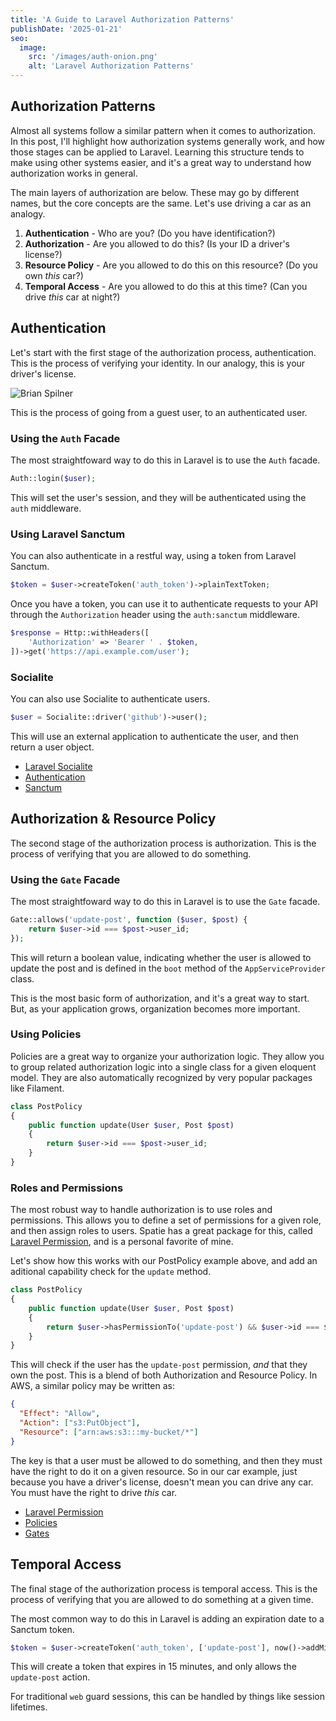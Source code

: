 ```yaml
---
title: 'A Guide to Laravel Authorization Patterns'
publishDate: '2025-01-21'
seo:
  image:
    src: '/images/auth-onion.png'
    alt: 'Laravel Authorization Patterns'
---
```


## Authorization Patterns

Almost all systems follow a similar pattern when it comes to authorization. In this post, I'll highlight how authorization systems generally work, and how those stages can be applied to Laravel.
Learning this structure tends to make using other systems easier, and it's a great way to understand how authorization works in general.

The main layers of authorization are below. These may go by different names, but the core concepts are the same. Let's use driving a car as an analogy.

1. **Authentication** - Who are you? (Do you have identification?)
2. **Authorization** - Are you allowed to do this? (Is your ID a driver's license?)
3. **Resource Policy** - Are you allowed to do this on this resource? (Do you own _this_ car?)
4. **Temporal Access** - Are you allowed to do this at this time? (Can you drive _this_ car at night?)

## Authentication

Let's start with the first stage of the authorization process, authentication. This is the process of verifying your identity. In our analogy, this is your driver's license.

<img src="/images/brian-spilner.jpg" alt="Brian Spilner" class="w-96"/>

This is the process of going from a guest user, to an authenticated user.

### Using the `Auth` Facade

The most straightfoward way to do this in Laravel is to use the `Auth` facade.

```php
Auth::login($user);
```

This will set the user's session, and they will be authenticated using the `auth` middleware.

### Using Laravel Sanctum

You can also authenticate in a restful way, using a token from Laravel Sanctum.

```php
$token = $user->createToken('auth_token')->plainTextToken;
```

Once you have a token, you can use it to authenticate requests to your API through the `Authorization` header using the `auth:sanctum` middleware.

```php
$response = Http::withHeaders([
    'Authorization' => 'Bearer ' . $token,
])->get('https://api.example.com/user');
```

### Socialite

You can also use Socialite to authenticate users.

```php
$user = Socialite::driver('github')->user();
```

This will use an external application to authenticate the user, and then return a user object.

- [Laravel Socialite](https://laravel.com/docs/socialite)
- [Authentication](https://laravel.com/docs/authentication)
- [Sanctum](https://laravel.com/docs/sanctum)

## Authorization & Resource Policy

The second stage of the authorization process is authorization. This is the process of verifying that you are allowed to do something.

### Using the `Gate` Facade

The most straightfoward way to do this in Laravel is to use the `Gate` facade.

```php
Gate::allows('update-post', function ($user, $post) {
    return $user->id === $post->user_id;
});
```

This will return a boolean value, indicating whether the user is allowed to update the post and is defined in the `boot` method of the `AppServiceProvider` class.

This is the most basic form of authorization, and it's a great way to start. But, as your application grows, organization becomes more important.

### Using Policies

Policies are a great way to organize your authorization logic. They allow you to group related authorization logic into a single class for a given eloquent model. They are also automatically recognized by very popular packages like Filament.

```php
class PostPolicy
{
    public function update(User $user, Post $post)
    {
        return $user->id === $post->user_id;
    }
}
```

### Roles and Permissions

The most robust way to handle authorization is to use roles and permissions. This allows you to define a set of permissions for a given role, and then assign roles to users. Spatie has a great package for this, called [Laravel Permission](https://spatie.be/docs/laravel-permission), and is a personal favorite of mine.

Let's show how this works with our PostPolicy example above, and add an aditional capability check for the `update` method.

```php
class PostPolicy
{
    public function update(User $user, Post $post)
    {
        return $user->hasPermissionTo('update-post') && $user->id === $post->user_id;
    }
}
```

This will check if the user has the `update-post` permission, _and_ that they own the post. This is a blend of both Authorization and Resource Policy. In AWS, a similar policy may be written as:

```json
{
  "Effect": "Allow",
  "Action": ["s3:PutObject"],
  "Resource": ["arn:aws:s3:::my-bucket/*"]
}
```

The key is that a user must be allowed to do something, and then they must have the right to do it on a given resource. So in our car example, just because you have a driver's license, doesn't mean you can drive any car. You must have the right to drive _this_ car.

- [Laravel Permission](https://spatie.be/docs/laravel-permission)
- [Policies](https://laravel.com/docs/authorization#policies)
- [Gates](https://laravel.com/docs/authorization#gates)

## Temporal Access

The final stage of the authorization process is temporal access. This is the process of verifying that you are allowed to do something at a given time.

The most common way to do this in Laravel is adding an expiration date to a Sanctum token.

```php
$token = $user->createToken('auth_token', ['update-post'], now()->addMinutes(15))->plainTextToken;
```

This will create a token that expires in 15 minutes, and only allows the `update-post` action.

For traditional `web` guard sessions, this can be handled by things like session lifetimes.
